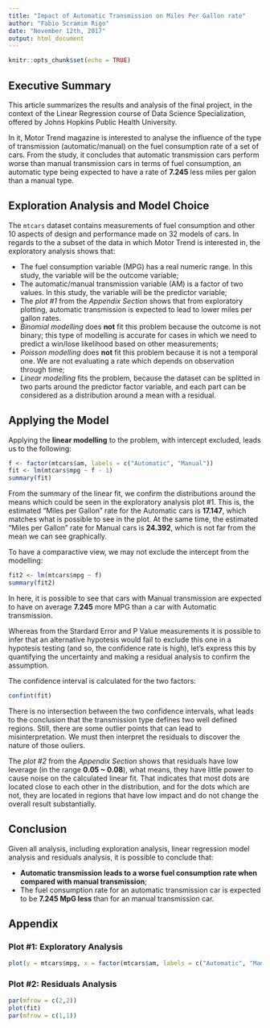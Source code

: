 ```yaml
---
title: "Impact of Automatic Transmission on Miles Per Gallon rate"
author: "Fabio Scramim Rigo"
date: "November 12th, 2017"
output: html_document
---
```


```r
knitr::opts_chunk$set(echo = TRUE)
```

## Executive Summary

This article summarizes the results and analysis of the final project, in the context of the Linear Regression course of Data Science Specialization, offered by Johns Hopkins Public Health University. 

In it, Motor Trend magazine is interested to analyse the influence of the type of transmission (automatic/manual) on the fuel consumption rate of a set of cars. From the study, it concludes that automatic transmission cars perform worse than manual transmission cars in terms of fuel consumption, an automatic type being expected to have a rate of **7.245** less miles per galon than a manual type. 

## Exploration Analysis and Model Choice


The `mtcars` dataset contains measurements of fuel consumption and other 10 aspects of design and performance made on 32 models of cars. In regards to the a subset of the data in which Motor Trend is interested in, the exploratory analysis shows that:

* The fuel consumption variable (MPG) has a real numeric range. In this study, the variable will be the outcome variable;
* The automatic/manual transmission variable (AM) is a factor of two values. In this study, the variable will be the predictor variable; 
* The *plot #1* from the *Appendix Section* shows that from exploratory plotting, automatic transmission is expected to lead to lower miles per gallon rates. 
* *Binomial modelling* does **not** fit this problem because the outcome is not binary; this type of modelling is accurate for cases in which we need to predict a win/lose likelihood based on other measurements;
* *Poisson modelling* does **not** fit this problem because it is not a temporal one. We are not evaluating a rate which depends on observation through time; 
* *Linear modelling* fits the problem, because the dataset can be splitted in two parts around the predictor factor variable, and each part can be considered as a distribution around a mean with a residual. 


## Applying the Model

Applying the **linear modelling** to the problem, with intercept excluded, leads us to the following: 

```r
f <- factor(mtcars$am, labels = c("Automatic", "Manual"))
fit <- lm(mtcars$mpg ~ f - 1)
summary(fit)
```

From the summary of the linear fit, we confirm the distributions around the means which could be seen in the exploratory analysis plot #1. This is, the estimated "Miles per Gallon" rate for the Automatic cars is **17.147**, which matches what is possible to see in the plot. At the same time, the estimated "Miles per Gallon" rate for Manual cars is **24.392**, which is not far from the mean we can see graphically. 

To have a comparactive view, we may not exclude the intercept from the modelling: 

```r
fit2 <- lm(mtcars$mpg ~ f)
summary(fit2)
```

In here, it is possible to see that cars with Manual transmission are expected to have on average **7.245** more MPG than a car with Automatic transmission. 

Whereas from the Stardard Error and P Value measurements it is possible to infer that an alternative hypotesis would fail to exclude this one in a hypotesis testing (and so, the confidence rate is high), let's express this by quantifying the uncertainty and making a residual analysis to confirm the assumption. 

The confidence interval is calculated for the two factors: 

```r
confint(fit)
```

There is no intersection between the two confidence intervals, what leads to the conclusion that the transmission type defines two well defined regions. Still, there are some outlier points that can lead to misinterpretation. We must then interpret the residuals to discover the nature of those ouliers. 

The *plot #2* from the *Appendix Section* shows that residuals have low leverage (in the range **0.05 ~ 0.08**), what means, they have little power to cause noise on the calculated linear fit. That indicates that most dots are located close to each other in the distribution, and for the dots which are not, they are located in regions that have low impact and do not change the overall result substantially. 



## Conclusion

Given all analysis, including exploration analysis, linear regression model analysis and residuals analysis, it is possible to conclude that: 

* **Automatic transmission leads to a worse fuel consumption rate when compared with manual transmission**;
* The fuel consumption rate for an automatic transmission car is expected to be **7.245 MpG less** than for an manual transmission car. 


## Appendix

### Plot #1: Exploratory Analysis

```r
plot(y = mtcars$mpg, x = factor(mtcars$am, labels = c("Automatic", "Manual")), xlab = "Transmission Type", ylab = "Miles per Gallon")
```

### Plot #2: Residuals Analysis

```r
par(mfrow = c(2,2))
plot(fit)
par(mfrow = c(1,1))
```
